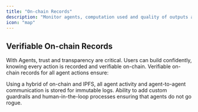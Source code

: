 ```yaml
---
title: "On-chain Records"
description: "Monitor agents, computation used and quality of outputs and more. With all agent actions stored on-chain - don’t blindly trust, verify agent actions on-chain and fine-tune the level of human in loop."
icon: "map"
---
```


## **Verifiable On-chain Records**

With Agents, trust and transparency are critical. Users can build confidently, knowing every action is recorded and verifiable on-chain. Verifiable on-chain records for all agent actions ensure:

<CardGroup cols={2}>
  <Card title="Immutable logs">
    Using a hybrid of on-chain and IPFS, all agent activity and agent-to-agent communication is stored for immutable logs.
  </Card>

  <Card title="Custom guardrails">
    Ability to add custom guardrails and human-in-the-loop processes ensuring that agents do not go rogue.
  </Card>
</CardGroup>